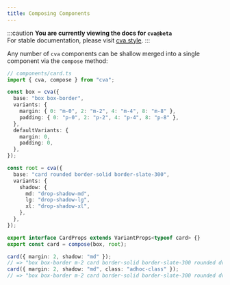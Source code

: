 ```yaml
---
title: Composing Components
---
```


:::caution
**You are currently viewing the docs for `cva@beta`**  
For stable documentation, please visit [cva.style](https://cva.style).
:::

Any number of `cva` components can be shallow merged into a single component via the `compose` method:

```ts
// components/card.ts
import { cva, compose } from "cva";

const box = cva({
  base: "box box-border",
  variants: {
    margin: { 0: "m-0", 2: "m-2", 4: "m-4", 8: "m-8" },
    padding: { 0: "p-0", 2: "p-2", 4: "p-4", 8: "p-8" },
  },
  defaultVariants: {
    margin: 0,
    padding: 0,
  },
});

const root = cva({
  base: "card rounded border-solid border-slate-300",
  variants: {
    shadow: {
      md: "drop-shadow-md",
      lg: "drop-shadow-lg",
      xl: "drop-shadow-xl",
    },
  },
});

export interface CardProps extends VariantProps<typeof card> {}
export const card = compose(box, root);

card({ margin: 2, shadow: "md" });
// => "box box-border m-2 card border-solid border-slate-300 rounded drop-shadow-md"
card({ margin: 2, shadow: "md", class: "adhoc-class" });
// => "box box-border m-2 card border-solid border-slate-300 rounded drop-shadow-md adhoc-class"
```
